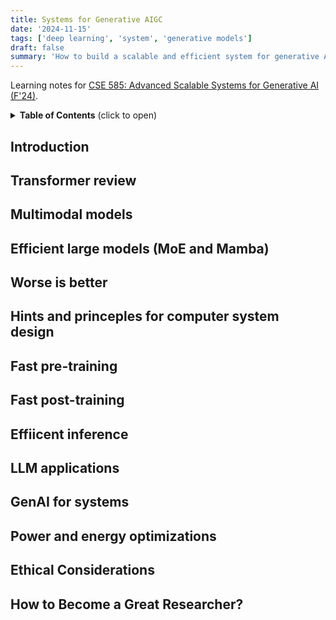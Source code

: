 ```yaml
---
title: Systems for Generative AIGC
date: '2024-11-15'
tags: ['deep learning', 'system', 'generative models']
draft: false
summary: 'How to build a scalable and efficient system for generative AI models.'
---
```


Learning notes for [CSE 585: Advanced Scalable Systems for Generative AI (F'24)](https://github.com/mosharaf/cse585?tab=readme-ov-file).

<details>
<summary><b>Table of Contents</b> (click to open)</summary>

- [Introduction](#introduction)
- [Transformer review](#transformer-review)
- [Multimodal models](#multimodal-models)
- [Efficient large models (MoE and Mamba)](#efficient-large-models-moe-and-mamba)
- [Worse is better](#worse-is-better)
- [Hints and princeples for computer system design](#hints-and-princeples-for-computer-system-design)
- [Fast pre-training](#fast-pre-training)
- [Fast post-training](#fast-post-training)
- [Effiicent inference](#effiicent-inference)
- [LLM applications](#llm-applications)
- [GenAI for systems](#genai-for-systems)
- [Power and energy optimizations](#power-and-energy-optimizations)
- [Ethical Considerations](#ethical-considerations)
- [How to Become a Great Researcher?](#how-to-become-a-great-researcher)

</details>

## Introduction

## Transformer review

## Multimodal models

## Efficient large models (MoE and Mamba)

## Worse is better

## Hints and princeples for computer system design

## Fast pre-training

## Fast post-training

## Effiicent inference

## LLM applications

## GenAI for systems

## Power and energy optimizations

## Ethical Considerations

## How to Become a Great Researcher?